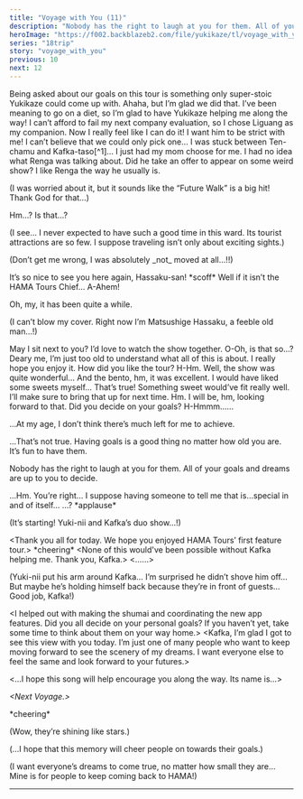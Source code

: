```yaml
---
title: "Voyage with You (11)"
description: "Nobody has the right to laugh at you for them. All of your goals and dreams are up to you to decide."
heroImage: "https://f002.backblazeb2.com/file/yukikaze/tl/voyage_with_you/11-1.jpg"
series: "18trip"
story: "voyage_with_you"
previous: 10
next: 12
---
```



<Divider loc="R1ze Stage" />

<StoryImg src="https://f002.backblazeb2.com/file/yukikaze/assets/bg/00_029_010.jpg" alt="R1ze Stage" type="bg" />

<Bubble character="Yukikaze Fan A">
Being asked about our goals on this tour is something only super-stoic Yukikaze could come up with.
</Bubble>

<Bubble character="Yukikaze Fan C">
Ahaha, but I’m glad we did that. I’ve been meaning to go on a diet, so I’m glad to have Yukikaze helping me along the way!
</Bubble>

<Bubble character="Hama Fan A">
I can’t afford to fail my next company evaluation, so I chose Liguang as my companion. Now I really feel like I can do it! I want him to be strict with me!
</Bubble>

<Bubble character="Hama Fan B">
I can’t believe that we could only pick one… I was stuck between Ten-chamu and Kafka-taso[^1]… I just had my mom choose for me.
</Bubble>

<Bubble character="Hama Fan C">
I had no idea what Renga was talking about. Did he take an offer to appear on some weird show? I like Renga the way he usually is.
</Bubble>

<Bubble mc>
<p class="t">(I was worried about it, but it sounds like the “Future Walk” is a big hit! Thank God for that…)</p>

Hm…? Is that…?
</Bubble>

<Bubble character="Hassaku" name="???">
<p class="t">(I see… I never expected to have such a good time in this ward. Its tourist attractions are so few. I suppose traveling isn’t only about exciting sights.)</p>

<p class="t">(Don’t get me wrong, I was absolutely _not_ moved at all…!!)</p>
</Bubble>

<Bubble mc>
It’s so nice to see you here again, Hassaku-san!
</Bubble>

<Bubble character="Hassaku">
&ast;scoff&ast; Well if it isn’t the HAMA Tours Chief… A-Ahem!

Oh, my, it has been quite a while.

<p class="t">(I can’t blow my cover. Right now I’m Matsushige Hassaku, a feeble old man…!)</p>
</Bubble>

<Bubble mc>
May I sit next to you? I’d love to watch the show together.
</Bubble>

<Bubble character="Hassaku">
O-Oh, is that so…? Deary me, I’m just too old to understand what all of this is about.
</Bubble>

<Bubble mc>
I really hope you enjoy it. How did you like the tour?
</Bubble>

<Bubble character="Hassaku">
H-Hm. Well, the show was quite wonderful… And the bento, hm, it was excellent. I would have liked some sweets myself…
</Bubble>

<Bubble mc>
That’s true! Something sweet would’ve fit really well. I’ll make sure to bring that up for next time.
</Bubble>

<Bubble character="Hassaku">
Hm. I will be, hm, looking forward to that.
</Bubble>

<Bubble mc>
Did you decide on your goals?
</Bubble>

<Bubble character="Hassaku">
H-Hmmm……

…At my age, I don’t think there’s much left for me to achieve.
</Bubble>

<Bubble mc>
…That’s not true. Having goals is a good thing no matter how old you are. It’s fun to have them.

Nobody has the right to laugh at you for them. All of your goals and dreams are up to you to decide.
</Bubble>

<Bubble character="Hassaku">
…Hm. You’re right… I suppose having someone to tell me that is…special in and of itself…
</Bubble>

<Bubble mc>
…?
</Bubble>

<Narration>
&ast;applause&ast;
</Narration>

<StoryImg src="https://f002.backblazeb2.com/file/yukikaze/tl/voyage_with_you/11-1.jpg" alt="1" />

<Bubble mc>
<p class="t">(It’s starting! Yuki-nii and Kafka’s duo show…!)</p>
</Bubble>

<Bubble character="Yukikaze">
&lt;&NoBreak;Thank you all for today. We hope you enjoyed HAMA Tours’ first feature tour.&NoBreak;&gt;
</Bubble>

<Narration>
&ast;cheering&ast;
</Narration>

<Bubble character="Yukikaze">
&lt;&NoBreak;None of this would've been possible without Kafka helping me. Thank you, Kafka.&NoBreak;&gt;
</Bubble>

<Bubble character="Kafka">
&lt;&NoBreak;……&NoBreak;&gt;
</Bubble>

<Bubble mc>
<p class="t">(Yuki-nii put his arm around Kafka… I’m surprised he didn’t shove him off… But maybe he’s holding himself back because they’re in front of guests… Good job, Kafka!)</p>
</Bubble>

<Bubble character="Kafka">
&lt;&NoBreak;I helped out with making the shumai and coordinating the new app features. Did you all decide on your personal goals? If you haven’t yet, take some time to think about them on your way home.&NoBreak;&gt;
</Bubble>

<Bubble character="Yukikaze">
&lt;&NoBreak;Kafka, I’m glad I got to see this view with you today. I’m just one of many people who want to keep moving forward to see the scenery of my dreams. I want everyone else to feel the same and look forward to your futures.&NoBreak;&gt;

&lt;&NoBreak;…I hope this song will help encourage you along the way. Its name is…&NoBreak;&gt;

_&lt;&NoBreak;Next Voyage.&NoBreak;&gt;_
</Bubble>

<Narration>
&ast;cheering&ast;
</Narration>

<Bubble mc>
<p class="t">(Wow, they’re shining like stars.)</p>

<p class="t">(…I hope that this memory will cheer people on towards their goals.)</p>

<p class="t">(I want everyone’s dreams to come true, no matter how small they are… Mine is for people to keep coming back to HAMA!)</p>
</Bubble>

---

[^1]: Similar to -chamu, -taso is another honorific that some otakus use for nicknames of their favorites. It's believed to be an offshoot of the -tan honorific. It seems to be mostly used for gentle and kind female characters.
